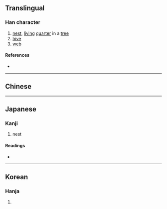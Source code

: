 {{character info/new}}
{{also|巢}}
==Translingual==

===Han character===
{{Han char|rn=47|rad=巛|as=08|sn=11|four=|canj=FWD|ids=⿱⺍果}}

# [[nest]], [[living]] [[quarter]] in a [[tree]]
# [[hive]]
# [[web]]

====References====
* {{Han ref|kx=0531.131|dkj=08696|dj=0919.230|hdz=21221.010|uh=5DE3|ud=24035}}

----

==Chinese==
{{zh-see|巢|v}}

----

==Japanese==

===Kanji===
{{ja-kanji|grade=4|rs=巛08|style=s|kyu=巢}}

# nest

====Readings====
* {{ja-readings|on=[[そう]] (sō)|kun=[[す]] (su), [[すくう]] (sukuu)}}

----

==Korean==

===Hanja===
{{ko-hanja|hangeul=소|rv=so|mr=so}}

# {{defn|lang=ko|sort=巛08}}